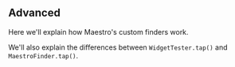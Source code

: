 ## Advanced

Here we'll explain how Maestro's custom finders work.

We'll also explain the differences between `WidgetTester.tap()` and
`MaestroFinder.tap()`.
